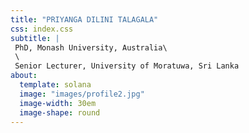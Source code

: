 ---
title: "PRIYANGA DILINI TALAGALA"
css: index.css
subtitle: |
 PhD, Monash University, Australia\
 \
 Senior Lecturer, University of Moratuwa, Sri Lanka
about:
  template: solana
  image: "images/profile2.jpg"
  image-width: 30em
  image-shape: round
---
